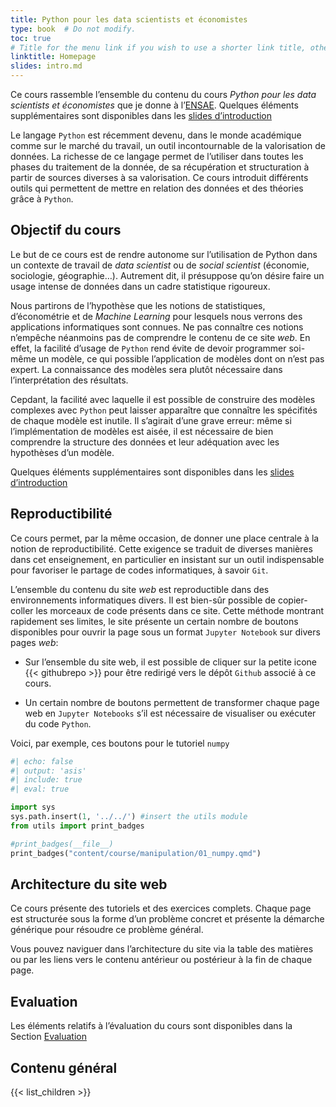 ```yaml
---
title: Python pour les data scientists et économistes
type: book  # Do not modify.
toc: true
# Title for the menu link if you wish to use a shorter link title, otherwise remove this option.
linktitle: Homepage
slides: intro.md
---
```


Ce cours rassemble l'ensemble du contenu du cours 
*Python pour les data scientists et économistes* que je donne 
à l'[ENSAE](https://www.ensae.fr/courses/python-pour-le-data-scientist-pour-leconomiste/). 
Quelques éléments supplémentaires sont disponibles dans
les [slides d'introduction](/slides/intro/)


Le langage `Python` est récemment devenu, dans le monde académique comme
sur le marché du travail, un outil
incontournable de la valorisation de données. 
La richesse de ce langage permet de l'utiliser dans toutes les phases
du traitement de la donnée, de sa récupération et structuration à partir de 
sources diverses à sa valorisation. 
Ce cours introduit différents outils qui permettent de mettre en relation
des données et des théories grâce à `Python`. 

## Objectif du cours

Le but de ce cours est de rendre autonome sur l'utilisation de Python
dans un contexte de travail de *data scientist* ou de
*social scientist* (économie, sociologie, géographie...). Autrement dit, 
il présuppose qu'on désire faire un usage intense
de données dans un cadre statistique rigoureux.

Nous partirons de l'hypothèse que les notions de statistiques, d'économétrie
et de *Machine Learning* pour lesquels nous verrons des applications informatiques sont connues.
Ne pas connaître ces notions n'empêche néanmoins pas de comprendre
le contenu de ce site *web*. En effet, la facilité d'usage de `Python` rend 
évite de devoir programmer soi-même un modèle, ce qui possible l'application
de modèles dont on n'est pas expert. La connaissance des modèles sera 
plutôt nécessaire dans l'interprétation des résultats.

Cepdant, la facilité avec laquelle il est possible de construire des modèles complexes
avec `Python` peut laisser apparaître que connaître les spécifités de chaque
modèle est inutile. Il 
s'agirait d'une grave erreur: même si l'implémentation de modèles est aisée, il 
est nécessaire de bien comprendre la structure des données et leur adéquation
avec les hypothèses d'un modèle. 

Quelques éléments supplémentaires sont disponibles dans
les [slides d'introduction](/slides/intro/)



## Reproductibilité

Ce cours permet, par la même occasion, de donner une place centrale à 
la notion de reproductibilité. Cette exigence se traduit de diverses
manières dans cet enseignement, en particulier en insistant sur un
outil indispensable pour favoriser le partage de codes informatiques,
à savoir `Git`. 

L'ensemble du contenu du site *web* est reproductible dans des environnements
informatiques divers. Il est bien-sûr possible de copier-coller les morceaux
de code présents dans ce site. Cette méthode montrant rapidement ses limites, 
le site présente un certain nombre de boutons disponibles pour
ouvrir la page sous un format `Jupyter Notebook` sur divers
pages *web*:

- Sur l'ensemble du site web,
il est possible de cliquer sur la petite icone
{{< githubrepo >}}
pour être redirigé vers le dépôt `Github` associé à ce cours. 

- Un certain nombre de boutons permettent de transformer chaque
page web en `Jupyter Notebooks` s'il est nécessaire de
visualiser ou exécuter du code `Python`. 

Voici, par exemple, ces boutons pour le tutoriel `numpy`

```python
#| echo: false
#| output: 'asis'
#| include: true
#| eval: true

import sys
sys.path.insert(1, '../../') #insert the utils module
from utils import print_badges

#print_badges(__file__)
print_badges("content/course/manipulation/01_numpy.qmd")
```



## Architecture du site web

Ce cours présente des tutoriels et des exercices complets.
Chaque page est structurée sous la forme d'un problème concret et présente la
démarche générique pour résoudre ce problème général. 

Vous pouvez naviguer dans l'architecture du site via la table des matières
ou par les liens vers le contenu antérieur ou postérieur à la fin de chaque
page. 




## Evaluation

Les éléments relatifs à l'évaluation du cours sont disponibles dans la
Section [Evaluation](evaluation)

## Contenu général

{{< list_children >}}
